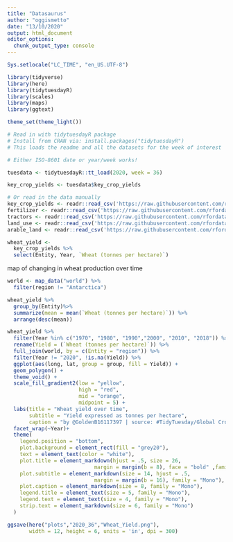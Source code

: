 ```yaml
---
title: "Datasaurus"
author: "oggismetto"
date: "13/10/2020"
output: html_document
editor_options: 
  chunk_output_type: console
---
```


```r

Sys.setlocale("LC_TIME", "en_US.UTF-8")

library(tidyverse)
library(here)
library(tidytuesdayR)
library(scales)
library(maps)
library(ggtext)

theme_set(theme_light())

# Read in with tidytuesdayR package 
# Install from CRAN via: install.packages("tidytuesdayR")
# This loads the readme and all the datasets for the week of interest

# Either ISO-8601 date or year/week works!

tuesdata <- tidytuesdayR::tt_load(2020, week = 36)

key_crop_yields <- tuesdata$key_crop_yields

# Or read in the data manually
key_crop_yields <- readr::read_csv('https://raw.githubusercontent.com/rfordatascience/tidytuesday/master/data/2020/2020-09-01/key_crop_yields.csv')
fertilizer <- readr::read_csv('https://raw.githubusercontent.com/rfordatascience/tidytuesday/master/data/2020/2020-09-01/cereal_crop_yield_vs_fertilizer_application.csv')
tractors <- readr::read_csv('https://raw.githubusercontent.com/rfordatascience/tidytuesday/master/data/2020/2020-09-01/cereal_yields_vs_tractor_inputs_in_agriculture.csv')
land_use <- readr::read_csv('https://raw.githubusercontent.com/rfordatascience/tidytuesday/master/data/2020/2020-09-01/land_use_vs_yield_change_in_cereal_production.csv')
arable_land <- readr::read_csv('https://raw.githubusercontent.com/rfordatascience/tidytuesday/master/data/2020/2020-09-01/arable_land_pin.csv')

```


```r

wheat_yield <- 
  key_crop_yields %>%
  select(Entity, Year, `Wheat (tonnes per hectare)`)

```

map of changing in wheat production over time

```r

world <- map_data("world") %>%
  filter(region != "Antarctica")

wheat_yield %>%
  group_by(Entity)%>%
  summarize(mean = mean(`Wheat (tonnes per hectare)`)) %>%
  arrange(desc(mean))

wheat_yield %>%
  filter(Year %in% c("1970", "1980", "1990","2000", "2010", "2018")) %>%
  rename(Yield = (`Wheat (tonnes per hectare)`)) %>%
  full_join(world, by = c(Entity = "region")) %>% 
  filter(Year != "2020", !is.na(Yield)) %>%
  ggplot(aes(long, lat, group = group, fill = Yield)) +
  geom_polygon() +
  theme_void() +
  scale_fill_gradient2(low = "yellow", 
                       high = "red", 
                       mid = "orange", 
                       midpoint = 5) +
  labs(title = "Wheat yield over time",
       subtitle = "Yield expressed as tonnes per hectare",
       caption = "by @GoldenB16117397 | source: #TidyTuesday/Global Crop Yield") +
  facet_wrap(~Year)+
  theme(
    legend.position = "bottom",
    plot.background = element_rect(fill = "grey20"),
    text = element_text(color = "white"),
    plot.title = element_markdown(hjust = .5, size = 26, 
                            margin = margin(b = 8), face = "bold" ,family = "Mono"),
    plot.subtitle = element_markdown(size = 14, hjust = .5, 
                            margin = margin(b = 16), family = "Mono"),
    plot.caption = element_markdown(size = 8, family = "Mono"),
    legend.title = element_text(size = 5, family = "Mono"),
    legend.text = element_text(size = 4, family = "Mono"),
    strip.text = element_markdown(size = 6, family = "Mono")
  ) 

ggsave(here("plots","2020_36","Wheat_Yield.png"),
       width = 12, height = 6, units = 'in', dpi = 300)

```

